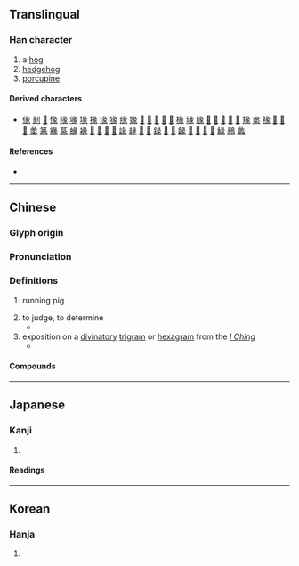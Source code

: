 {{character info}}
==Translingual==

===Han character===
{{Han char|rn=58|rad=彐|as=06|sn=9|four=27232|canj=VNMO|ids=⿱彑𧰨}}

# a [[hog]]
# [[hedgehog]]
# [[porcupine]]

====Derived characters====
* [[㑰]] [[剶]] [[𠭣]] [[㥟]] [[䧘]] [[喙]] [[堟]] [[掾]] [[湪]] [[猭]] [[缘]] [[𡟇]] [[𡦁]] [[𡩀]] [[𢍝]] [[𢐄]] [[𨔵]] [[椽]] [[瑑]] [[腞]] [[𢞶]] [[𣂵]] [[𣈬]] [[𣨶]] [[𤊺]] [[䂕]] [[盠]] [[禒]] [[𤬌]] [[𤸁]] [[𫀿]] [[䗍]] [[篆]] [[緣]] [[蒃]] [[蝝]] [[褖]] [[𥯵]] [[𦑙]] [[𦧫]] [[𦧬]] [[䛹]] [[䞼]] [[𧳩]] [[𨂦]] [[䤸]] [[𩀅]] [[𩄖]] [[餯]] [[𩌁]] [[𩔂]] [[𩘐]] [[𩫞]] [[䱲]] [[鶨]] [[蠡]]

====References====
* {{Han ref|kx=0362.120|dkj=09920|dj=0680.260|hdz=20961.060|uh=5F56|ud=24406|bh=CEBD|bd=52925}}

----

==Chinese==
{{zh-forms}}

===Glyph origin===
{{Han etym}}

===Pronunciation===
{{zh-pron
|m=tuàn,shǐ
|c=teon3,teon5
|mn=thoàn
|mc=y
|oc=y
|ma=
|cat=n
}}

===Definitions===
{{zh-hanzi}}

# {{lb|zh|obsolete}} running pig
# to judge, to determine
#* {{zh-x|周公 彖 凶-吉。|The Duke of Zhou '''determines''' the baleful and propitious.|CL|ref=歐陽修 {{w|Ouyang Xiu}}《新營小齋鑿地爐輒成五言三十七韻》}}
# exposition on a [[divinatory]] [[trigram]] or [[hexagram]] from the ''[[I Ching]]''
#* {{zh-x|彼 將 應 曰：「伏羲 作 八卦，^文王 演 為 六十四，^孔子 作 彖、象、《繫辭》。三-聖 重 業，《易》乃 具 足。」|They will most likely reply that ''Fu Hsi'' composed the Eight Trigrams, when ''Wên Wang'' developed in sixty-four, and that ''Confucius'' wrote the '''definitions''', illustrations, and annxes. By the joint efforts of these three Sages the ''Yiking'' was completed.|CL|ref=Lunheng}}

====Compounds====
{{zh-der|彖傳|彖辭}}

----

==Japanese==

===Kanji===
{{ja-kanji|grade=|rs=彐06}}

# {{rfdef|ja|sort=彐06}}

====Readings====
{{ja-readings
|goon=たん
|kanon=たん
|kun=とく}}

----

==Korean==

===Hanja===
{{ko-hanja|hangeul=단|eumhun=|rv=dan|mr=tan|y=tan}}

# {{rfdef|ko|sort=彐06}}